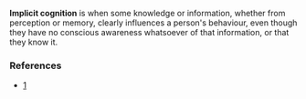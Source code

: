 {{Wikify|March 2007}}

'''Implicit cognition''' is when some knowledge or information, whether from perception or memory, clearly influences a person's behaviour, even though they have no conscious awareness whatsoever of that information, or that they know it.

===References=== 
* [http://www.amyione.com/ic.html]